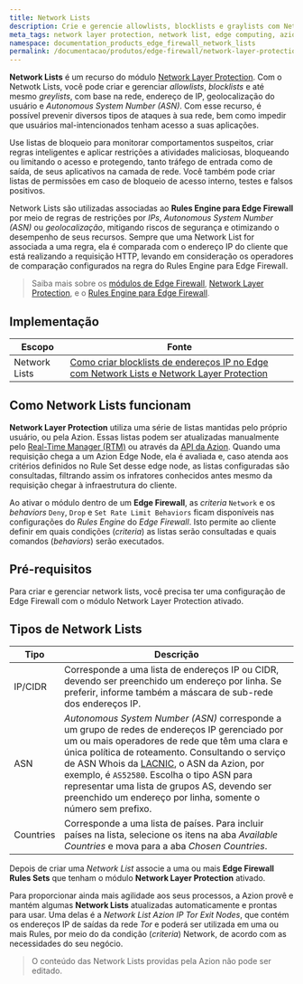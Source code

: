 ```yaml
---
title: Network Lists
description: Crie e gerencie allowlists, blocklists e graylists com Network Lists.
meta_tags: network layer protection, network list, edge computing, azion, security
namespace: documentation_products_edge_firewall_network_lists
permalink: /documentacao/produtos/edge-firewall/network-layer-protection/network-lists/
---
```


**Network Lists** é um recurso do módulo [Network Layer Protection](/pt-br/documentacao/produtos/edge-firewall/network-layer-protection/). Com o Netwotk Lists, você pode criar e gerenciar *allowlists*, *blocklists* e até mesmo *greylists*, com base na rede, endereço de IP, geolocalização do usuário e *Autonomous System Number (ASN)*. Com esse recurso, é possível prevenir diversos tipos de ataques à sua rede, bem como impedir que usuários mal-intencionados tenham acesso a suas aplicações.

Use listas de bloqueio para monitorar comportamentos suspeitos, criar regras inteligentes e aplicar restrições a atividades maliciosas, bloqueando ou limitando o acesso e protegendo, tanto tráfego de entrada como de saída, de seus aplicativos na camada de rede. Você também pode criar listas de permissões em caso de bloqueio de acesso interno, testes e falsos positivos.

Network Lists são utilizadas associadas ao **Rules Engine para Edge Firewall** por meio de regras de restrições por *IPs*, *Autonomous System Number (ASN)* ou *geolocalização*, mitigando riscos de segurança e otimizando o desempenho de seus recursos. Sempre que uma Network List for associada a uma regra, ela é comparada com o endereço IP do cliente que está realizando a requisição HTTP, levando em consideração os operadores de comparação configurados na regra do Rules Engine para Edge Firewall.

> Saiba mais sobre os [módulos de Edge Firewall](/pt-br/documentacao/produtos/edge-firewall/), [Network Layer Protection](/pt-br/documentacao/produtos/edge-firewall/network-layer-protection/), e o [Rules Engine para Edge Firewall](/pt-br/documentacao/produtos/edge-firewall/rules-engine/).

## Implementação

| Escopo | Fonte |
|-------|--------|
| Network Lists | [Como criar blocklists de endereços IP no Edge com Network Lists e Network Layer Protection](/pt-br/documentacao/produtos/guias/blacklists-enderecos-ip-edge/) |

## Como Network Lists funcionam

**Network Layer Protection** utiliza uma série de listas mantidas pelo próprio usuário, ou pela Azion. Essas listas podem ser atualizadas manualmente pelo [Real-Time Manager (RTM)](https://manager.azion.com) ou através da [API da Azion](https://api.azion.com). Quando uma requisição chega a um Azion Edge Node, ela é avaliada e, caso atenda aos critérios definidos no Rule Set desse edge node, as listas configuradas são consultadas, filtrando assim os infratores conhecidos antes mesmo da requisição chegar à infraestrutura do cliente.

Ao ativar o módulo dentro de um **Edge Firewall**, as *criteria* `Network` e os *behaviors* `Deny`, `Drop` e `Set Rate Limit Behaviors` ficam disponíveis nas configurações do *Rules Engine* do *Edge Firewall*. Isto permite ao cliente definir em quais condições (*criteria*) as listas serão consultadas e quais comandos (*behaviors*) serão executados.

## Pré-requisitos

Para criar e gerenciar network lists, você precisa ter uma configuração de Edge Firewall com o módulo Network Layer Protection ativado.

## Tipos de Network Lists

| Tipo      | Descrição                                                    |
| --------- | ------------------------------------------------------------ |
| IP/CIDR   | Corresponde a uma lista de endereços IP ou CIDR, devendo ser preenchido um endereço por linha. Se preferir, informe também a máscara de sub-rede dos endereços IP. |
| ASN       | *Autonomous System Number (ASN)* corresponde a um grupo de redes de endereços IP gerenciado por um ou mais operadores de rede que têm uma clara e única política de roteamento. Consultando o serviço de ASN Whois da [LACNIC](http://lacnic.net/cgi-bin/lacnic/whois?lg=EN), o ASN da Azion, por exemplo, é `AS52580`. Escolha o tipo ASN para representar uma lista de grupos AS, devendo ser preenchido um endereço por linha, somente o número sem prefixo. |
| Countries | Corresponde a uma lista de países. Para incluir países na lista, selecione os itens na aba *Available Countries* e mova para a aba *Chosen Countries*. |

Depois de criar uma *Network List* associe a uma ou mais **Edge Firewall Rules Sets** que tenham o módulo **Network Layer Protection** ativado.

Para proporcionar ainda mais agilidade aos seus processos, a Azion provê e mantém algumas **Network Lists** atualizadas automaticamente e prontas para usar. Uma delas é a *Network List Azion IP Tor Exit Nodes*, que contém os endereços IP de saídas da rede *Tor* e poderá ser utilizada em uma ou mais Rules, por meio do da condição (*criteria*) Network, de acordo com as necessidades do seu negócio.

> O conteúdo das Network Lists providas pela Azion não pode ser editado.


